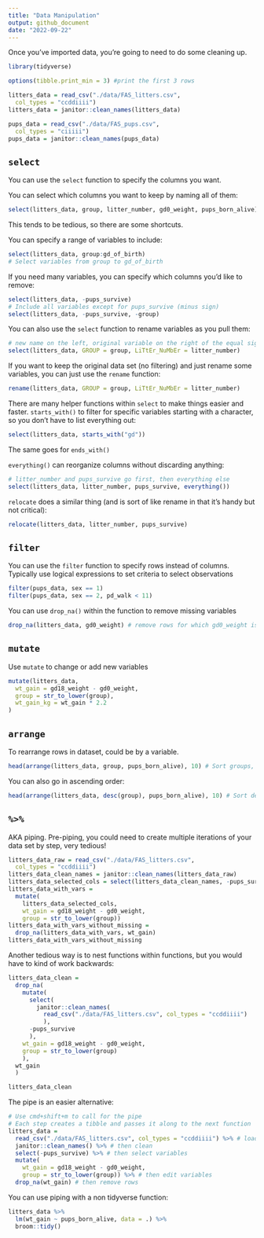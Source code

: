 ```yaml
---
title: "Data Manipulation"
output: github_document
date: "2022-09-22"
---
```


Once you've imported data, you're going to need to do some cleaning up.

```r
library(tidyverse)

options(tibble.print_min = 3) #print the first 3 rows

litters_data = read_csv("./data/FAS_litters.csv",
  col_types = "ccddiiii")
litters_data = janitor::clean_names(litters_data)

pups_data = read_csv("./data/FAS_pups.csv",
  col_types = "ciiiii")
pups_data = janitor::clean_names(pups_data)

```

## `select`
You can use the `select` function to specify the columns you want.

You can select which columns you want to keep by naming all of them:
```r
select(litters_data, group, litter_number, gd0_weight, pups_born_alive)
```

This tends to be tedious, so there are some shortcuts.


You can specify a range of variables to include:
```r
select(litters_data, group:gd_of_birth) 
# Select variables from group to gd_of_birth
```

If you need many variables, you can specify which columns you'd like to remove:
```r
select(litters_data, -pups_survive)
# Include all variables except for pups_survive (minus sign)
select(litters_data, -pups_survive, -group)
```


You can also use the `select` function to rename variables as you pull them:
```r
# new name on the left, original variable on the right of the equal sign
select(litters_data, GROUP = group, LiTtEr_NuMbEr = litter_number)
```

If you want to keep the original data set (no filtering) and just rename some variables, you can just use the `rename` function:
```r
rename(litters_data, GROUP = group, LiTtEr_NuMbEr = litter_number)
```

There are many helper functions within `select` to make things easier and faster.
`starts_with()` to filter for specific variables starting with a character, so you don't have to list everything out:

```r
select(litters_data, starts_with("gd"))
```
The same goes for `ends_with()`

`everything()` can reorganize columns without discarding anything:
```r
# litter_number and pups_survive go first, then everything else
select(litters_data, litter_number, pups_survive, everything())
```

`relocate` does a similar thing (and is sort of like rename in that it’s handy but not critical):

```r
relocate(litters_data, litter_number, pups_survive)
```

## `filter`
You can use the `filter` function to specify rows instead of columns.
Typically use logical expressions to set criteria to select observations

```r
filter(pups_data, sex == 1)
filter(pups_data, sex == 2, pd_walk < 11)
```

You can use `drop_na()` within the function to remove missing variables

```r
drop_na(litters_data, gd0_weight) # remove rows for which gd0_weight is missing.
```

## `mutate`

Use `mutate` to change or add new variables

```r
mutate(litters_data,
  wt_gain = gd18_weight - gd0_weight,
  group = str_to_lower(group),
  wt_gain_kg = wt_gain * 2.2
)
```

## `arrange`

To rearrange rows in dataset, could be by a variable.

```r
head(arrange(litters_data, group, pups_born_alive), 10) # Sort groups, by ascending pups_born_alive
```

You can also go in ascending order:
```r
head(arrange(litters_data, desc(group), pups_born_alive), 10) # Sort descending groups, by ascending pups_born_alive

```


## `%>%`
AKA piping.
Pre-piping, you could need to create multiple iterations of your data set by step, very tedious!


```r
litters_data_raw = read_csv("./data/FAS_litters.csv",
  col_types = "ccddiiii")
litters_data_clean_names = janitor::clean_names(litters_data_raw)
litters_data_selected_cols = select(litters_data_clean_names, -pups_survive)
litters_data_with_vars = 
  mutate(
    litters_data_selected_cols, 
    wt_gain = gd18_weight - gd0_weight,
    group = str_to_lower(group))
litters_data_with_vars_without_missing = 
  drop_na(litters_data_with_vars, wt_gain)
litters_data_with_vars_without_missing
```

Another tedious way is to nest functions within functions, but you would have to kind of work backwards:
```r
litters_data_clean = 
  drop_na(
    mutate(
      select(
        janitor::clean_names(
          read_csv("./data/FAS_litters.csv", col_types = "ccddiiii")
          ), 
      -pups_survive
      ),
    wt_gain = gd18_weight - gd0_weight,
    group = str_to_lower(group)
    ),
  wt_gain
  )

litters_data_clean
```

The pipe is an easier alternative:

```r
# Use cmd+shift+m to call for the pipe
# Each step creates a tibble and passes it along to the next function
litters_data = 
  read_csv("./data/FAS_litters.csv", col_types = "ccddiiii") %>% # load tibble
  janitor::clean_names() %>% # then clean
  select(-pups_survive) %>% # then select variables
  mutate(
    wt_gain = gd18_weight - gd0_weight,
    group = str_to_lower(group)) %>% # then edit variables
  drop_na(wt_gain) # then remove rows

```

You can use piping with a non tidyverse function:
```r
litters_data %>%
  lm(wt_gain ~ pups_born_alive, data = .) %>%
  broom::tidy()
```



